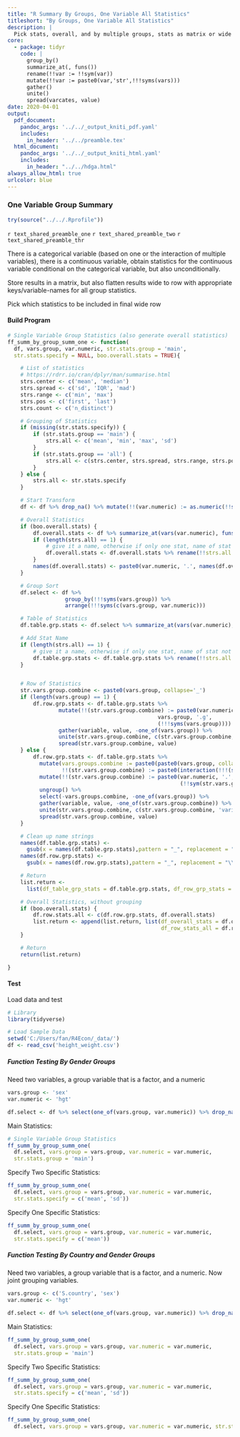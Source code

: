 ```yaml
---
title: "R Summary By Groups, One Variable All Statistics"
titleshort: "By Groups, One Variable All Statistics"
description: |
  Pick stats, overall, and by multiple groups, stats as matrix or wide row with name=(ctsvar + catevar + catelabel).
core:
  - package: tidyr
    code: |
      group_by()
      summarize_at(, funs())
      rename(!!var := !!sym(var))
      mutate(!!var := paste0(var,'str',!!!syms(vars)))
      gather()
      unite()
      spread(varcates, value)
date: 2020-04-01
output:
  pdf_document:
    pandoc_args: '../../_output_kniti_pdf.yaml'
    includes:
      in_header: '../../preamble.tex'
  html_document:
    pandoc_args: '../../_output_kniti_html.yaml'
    includes:
      in_header: "../../hdga.html"
always_allow_html: true
urlcolor: blue
---
```


### One Variable Group Summary

```r
try(source("../../.Rprofile"))
```

`r text_shared_preamble_one`
`r text_shared_preamble_two`
`r text_shared_preamble_thr`

There is a categorical variable (based on one or the interaction of multiple variables), there is a continuous variable, obtain statistics for the continuous variable conditional on the categorical variable, but also unconditionally.

Store results in a matrix, but also flatten results wide to row with appropriate keys/variable-names for all group statistics.

Pick which statistics to be included in final wide row

#### Build Program

```r
# Single Variable Group Statistics (also generate overall statistics)
ff_summ_by_group_summ_one <- function(
  df, vars.group, var.numeric, str.stats.group = 'main',
  str.stats.specify = NULL, boo.overall.stats = TRUE){

    # List of statistics
    # https://rdrr.io/cran/dplyr/man/summarise.html
    strs.center <- c('mean', 'median')
    strs.spread <- c('sd', 'IQR', 'mad')
    strs.range <- c('min', 'max')
    strs.pos <- c('first', 'last')
    strs.count <- c('n_distinct')

    # Grouping of Statistics
    if (missing(str.stats.specify)) {
        if (str.stats.group == 'main') {
            strs.all <- c('mean', 'min', 'max', 'sd')
        }
        if (str.stats.group == 'all') {
            strs.all <- c(strs.center, strs.spread, strs.range, strs.pos, strs.count)
        }
    } else {
        strs.all <- str.stats.specify
    }

    # Start Transform
    df <- df %>% drop_na() %>% mutate(!!(var.numeric) := as.numeric(!!sym(var.numeric)))

    # Overall Statistics
    if (boo.overall.stats) {
        df.overall.stats <- df %>% summarize_at(vars(var.numeric), funs(!!!strs.all))
        if (length(strs.all) == 1) {
            # give it a name, otherwise if only one stat, name of stat not saved
            df.overall.stats <- df.overall.stats %>% rename(!!strs.all := !!sym(var.numeric))
        }
        names(df.overall.stats) <- paste0(var.numeric, '.', names(df.overall.stats))
    }

    # Group Sort
    df.select <- df %>%
                  group_by(!!!syms(vars.group)) %>%
                  arrange(!!!syms(c(vars.group, var.numeric)))

    # Table of Statistics
    df.table.grp.stats <- df.select %>% summarize_at(vars(var.numeric), funs(!!!strs.all))

    # Add Stat Name
    if (length(strs.all) == 1) {
        # give it a name, otherwise if only one stat, name of stat not saved
        df.table.grp.stats <- df.table.grp.stats %>% rename(!!strs.all := !!sym(var.numeric))
    }


    # Row of Statistics
    str.vars.group.combine <- paste0(vars.group, collapse='_')
    if (length(vars.group) == 1) {
        df.row.grp.stats <- df.table.grp.stats %>%
                mutate(!!(str.vars.group.combine) := paste0(var.numeric, '.',
                                               vars.group, '.g',
                                               (!!!syms(vars.group)))) %>%
                gather(variable, value, -one_of(vars.group)) %>%
                unite(str.vars.group.combine, c(str.vars.group.combine, 'variable')) %>%
                spread(str.vars.group.combine, value)
    } else {
        df.row.grp.stats <- df.table.grp.stats %>% 
          mutate(vars.groups.combine := paste0(paste0(vars.group, collapse='.')),
                 !!(str.vars.group.combine) := paste0(interaction(!!!(syms(vars.group))))) %>%
          mutate(!!(str.vars.group.combine) := paste0(var.numeric, '.', vars.groups.combine, '.',
                                                      (!!sym(str.vars.group.combine)))) %>%
          ungroup() %>%
          select(-vars.groups.combine, -one_of(vars.group)) %>%
          gather(variable, value, -one_of(str.vars.group.combine)) %>%
          unite(str.vars.group.combine, c(str.vars.group.combine, 'variable')) %>%
          spread(str.vars.group.combine, value)
    }

    # Clean up name strings
    names(df.table.grp.stats) <- 
      gsub(x = names(df.table.grp.stats),pattern = "_", replacement = "\\.")
    names(df.row.grp.stats) <- 
      gsub(x = names(df.row.grp.stats),pattern = "_", replacement = "\\.")

    # Return
    list.return <- 
      list(df_table_grp_stats = df.table.grp.stats, df_row_grp_stats = df.row.grp.stats)

    # Overall Statistics, without grouping
    if (boo.overall.stats) {
        df.row.stats.all <- c(df.row.grp.stats, df.overall.stats)
        list.return <- append(list.return, list(df_overall_stats = df.overall.stats,
                                                df_row_stats_all = df.row.stats.all))
    }

    # Return
    return(list.return)

}
```

#### Test

Load data and test

```r
# Library
library(tidyverse)

# Load Sample Data
setwd('C:/Users/fan/R4Econ/_data/')
df <- read_csv('height_weight.csv')
```

##### Function Testing By Gender Groups

Need two variables, a group variable that is a factor, and a numeric

```r
vars.group <- 'sex'
var.numeric <- 'hgt'
```

```r
df.select <- df %>% select(one_of(vars.group, var.numeric)) %>% drop_na()
```

Main Statistics:

```r
# Single Variable Group Statistics
ff_summ_by_group_summ_one(
  df.select, vars.group = vars.group, var.numeric = var.numeric, 
  str.stats.group = 'main')
```

Specify Two Specific Statistics:

```r
ff_summ_by_group_summ_one(
  df.select, vars.group = vars.group, var.numeric = var.numeric, 
  str.stats.specify = c('mean', 'sd'))
```

Specify One Specific Statistics:

```r
ff_summ_by_group_summ_one(
  df.select, vars.group = vars.group, var.numeric = var.numeric, 
  str.stats.specify = c('mean'))
```

##### Function Testing By Country and Gender Groups

Need two variables, a group variable that is a factor, and a numeric. Now joint grouping variables.

```r
vars.group <- c('S.country', 'sex')
var.numeric <- 'hgt'
```

```r
df.select <- df %>% select(one_of(vars.group, var.numeric)) %>% drop_na()
```

Main Statistics:

```r
ff_summ_by_group_summ_one(
  df.select, vars.group = vars.group, var.numeric = var.numeric, 
  str.stats.group = 'main')
```

Specify Two Specific Statistics:

```r
ff_summ_by_group_summ_one(
  df.select, vars.group = vars.group, var.numeric = var.numeric, 
  str.stats.specify = c('mean', 'sd'))
```

Specify One Specific Statistics:

```r
ff_summ_by_group_summ_one(
  df.select, vars.group = vars.group, var.numeric = var.numeric, str.stats.specify = c('mean'))
```
